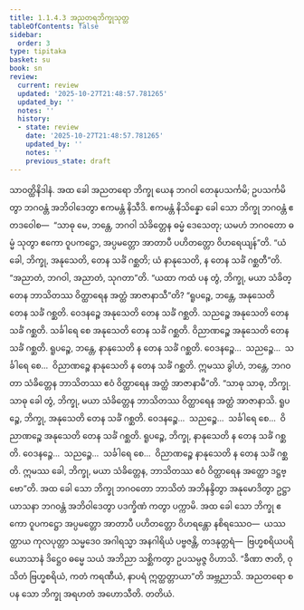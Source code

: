 ```yaml
---
title: 1.1.4.3 အညတရဘိက္ခုသုတ္တ
tableOfContents: false
sidebar:
  order: 3
type: tipitaka
basket: su
book: sn
review:
  current: review
  updated: '2025-10-27T21:48:57.781265'
  updated_by: ''
  notes: ''
  history:
  - state: review
    date: '2025-10-27T21:48:57.781265'
    updated_by: ''
    notes: ''
    previous_state: draft
---
```



<ReviewStatus review={frontmatter.review} showDetails={true} />

<HypothesisAnnotation frontmatter={frontmatter} />

<DynamicBreadcrumb />

<Division number="35" book="sn" e="ch" v="18" p="284">

<Paragraph number="159" book="sn">
သာဝတ္ထိနိဒါနံ. အထ ခေါ အညတရော ဘိက္ခု ယေန ဘဂဝါ တေနုပသင်္ကမိ; ဥပသင်္ကမိတွာ ဘဂဝန္တံ အဘိဝါဒေတွာ ဧကမန္တံ နိသီဒိ. ဧကမန္တံ နိသိန္နော ခေါ သော ဘိက္ခု ဘဂဝန္တံ ဧတဒဝေါစ—  “သာဓု မေ, ဘန္တေ, ဘဂဝါ သံခိတ္တေန ဓမ္မံ ဒေသေတု; ယမဟံ ဘဂဝတော ဓမ္မံ သုတွာ ဧကော ဝူပကဋ္ဌော, အပ္ပမတ္တော အာတာပီ ပဟိတတ္တော ဝိဟရေယျန်”တိ. “ယံ ခေါ, ဘိက္ခု, အနုသေတိ, တေန သင်္ခံ ဂစ္ဆတိ; ယံ နာနုသေတိ, န တေန သင်္ခံ ဂစ္ဆတီ”တိ. “အညာတံ, ဘဂဝါ, အညာတံ, သုဂတာ”တိ.
</Paragraph>

<Paragraph number="160" book="sn">
“ယထာ ကထံ ပန တွံ, ဘိက္ခု, မယာ သံခိတ္တေန ဘာသိတဿ ဝိတ္ထာရေန အတ္ထံ အာဇာနာသီ”တိ? “ရူပဉ္စေ, ဘန္တေ, အနုသေတိ တေန သင်္ခံ ဂစ္ဆတိ. ဝေဒနဉ္စေ အနုသေတိ တေန သင်္ခံ ဂစ္ဆတိ. သညဉ္စေ အနုသေတိ တေန သင်္ခံ ဂစ္ဆတိ. သင်္ခါရေ စေ အနုသေတိ တေန သင်္ခံ ဂစ္ဆတိ. ဝိညာဏဉ္စေ အနုသေတိ တေန သင်္ခံ ဂစ္ဆတိ. ရူပဉ္စေ, ဘန္တေ, နာနုသေတိ န တေန သင်္ခံ ဂစ္ဆတိ. ဝေဒနဉ္စေ…  သညဉ္စေ…  သင်္ခါရေ စေ…  ဝိညာဏဉ္စေ နာနုသေတိ န တေန သင်္ခံ ဂစ္ဆတိ. ဣမဿ ခွါဟံ, ဘန္တေ, ဘဂဝတာ သံခိတ္တေန ဘာသိတဿ ဧဝံ ဝိတ္ထာရေန အတ္ထံ အာဇာနာမီ”တိ.
</Paragraph>

<Paragraph number="161" book="sn">
“သာဓု သာဓု, ဘိက္ခု. သာဓု ခေါ တွံ, ဘိက္ခု, မယာ သံခိတ္တေန ဘာသိတဿ ဝိတ္ထာရေန အတ္ထံ အာဇာနာသိ. ရူပဉ္စေ, ဘိက္ခု, အနုသေတိ တေန သင်္ခံ ဂစ္ဆတိ. ဝေဒနဉ္စေ…  သညဉ္စေ…  သင်္ခါရေ စေ…  ဝိညာဏဉ္စေ အနုသေတိ တေန သင်္ခံ ဂစ္ဆတိ. ရူပဉ္စေ, ဘိက္ခု, နာနုသေတိ န တေန သင်္ခံ ဂစ္ဆတိ. ဝေဒနဉ္စေ…  သညဉ္စေ…  သင်္ခါရေ စေ…  ဝိညာဏဉ္စေ နာနုသေတိ န တေန သင်္ခံ ဂစ္ဆတိ. ဣမဿ ခေါ, ဘိက္ခု, မယာ သံခိတ္တေန, ဘာသိတဿ ဧဝံ ဝိတ္ထာရေန အတ္ထော ဒဋ္ဌဗ္ဗော”တိ.
</Paragraph>

<Paragraph number="162" book="sn">
အထ ခေါ သော ဘိက္ခု ဘဂဝတော ဘာသိတံ အဘိနန္ဒိတွာ အနုမောဒိတွာ ဥဋ္ဌာယာသနာ ဘဂဝန္တံ အဘိဝါဒေတွာ ပဒက္ခိဏံ ကတွာ ပက္ကာမိ.
</Paragraph>

<Paragraph number="163" book="sn">
အထ ခေါ သော ဘိက္ခု ဧကော ဝူပကဋ္ဌော အပ္ပမတ္တော အာတာပီ ပဟိတတ္တော ဝိဟရန္တော နစိရဿေဝ—  ယဿတ္ထာယ ကုလပုတ္တာ သမ္မဒေဝ အဂါရသ္မာ အနဂါရိယံ ပဗ္ဗဇန္တိ, တဒနုတ္တရံ—  ဗြဟ္မစရိယပရိယောသာနံ ဒိဋ္ဌေဝ ဓမ္မေ သယံ အဘိညာ သစ္ဆိကတွာ ဥပသမ္ပဇ္ဇ ဝိဟာသိ. “ခီဏာ ဇာတိ, ဝုသိတံ ဗြဟ္မစရိယံ, ကတံ ကရဏီယံ, နာပရံ ဣတ္ထတ္တာယာ”တိ အဗ္ဘညာသိ. အညတရော စ ပန သော ဘိက္ခု အရဟတံ အဟောသီတိ.

</Paragraph>
</Division>

<Paragraph number="164" type="center" book="sn">
တတိယံ.
</Paragraph>